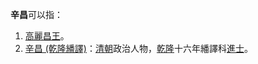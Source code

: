 '''辛昌'''可以指：
# [[高麗昌王|高麗昌王]]。
# [[辛昌_(乾隆繙譯)|辛昌 (乾隆繙譯)]]：[[清朝|清朝]]政治人物，[[乾隆|乾隆]]十六年繙譯科[[進士|進士]]。

{{消歧義|X|cat=二字人名消歧義}}